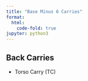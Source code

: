 ```yaml
---
title: "Base Minus 6 Carries"
format:
  html:
    code-fold: true
jupyter: python3
---
```


## Back Carries
- Torso Carry (TC)